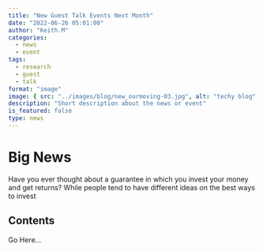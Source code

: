 ```yaml
---
title: "New Guest Talk Events Next Month"
date: "2022-06-26 05:01:00"
author: "Keith.M"
categories:
  - news
  - event
tags:
  - research
  - guest
  - talk
format: "image"
image: { src: "../images/blog/new_ourmoving-03.jpg", alt: "techy blog" }
description: "Short description about the news or event"
is_featured: false
type: news
---
```


# Big News

Have you ever thought about a guarantee in which you invest your money and get returns? While people tend to have different ideas on the best ways to invest

## Contents

Go Here...
